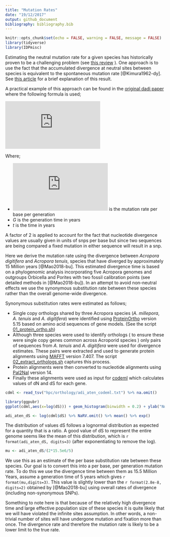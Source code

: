```yaml
---
title: "Mutation Rates"
date: "19/12/2017"
output: github_document
bibliography: bibliography.bib
---
```


```r
knitr::opts_chunk$set(echo = FALSE, warning = FALSE, message = FALSE)
library(tidyverse)
library(IDPmisc)
```

Estimating the neutral mutation rate for a given species has historically proven to be a challenging problem (see [this review](https://paperpile.com/app/p/2777cb4a-5cd4-0fbc-88e3-7e20fc651d44)
).  One approach is to use the fact that the accumulated divergence at neutral sites between species is equivalent to the spontaneous mutation rate [@Kimura1962-dy]. See [this article](https://en.wikipedia.org/wiki/Fixation_(population_genetics)) for a brief explanation of this result.

A practical example of this approach can be found in the [original dadi paper](https://paperpile.com/app/p/2ce90e5e-50d6-0861-a6c6-d0c9108a7184) where the following formula is used;

![](https://latex.codecogs.com/svg.latex?%5Cmu%20%3D%20%5Cfrac%7Bd%20*%20G%7D%7B2*t%7D)

Where;

- ![](https://latex.codecogs.com/svg.latex?%5Cinline%20%5Cmu) is the mutation rate per base per generation
- $G$ is the generation time in years
- $t$ is the time in years

A factor of 2 is applied to account for the fact that nucleotide divergence values are usually given in units of snps per base but since two sequences are being compared a fixed mutation in either sequence will result in a snp.  

Here we derive the mutation rate using the divergence between *Acropora digitifera* and *Acropora tenuis*, species that have diverged by approximately 15 Million years [@Mao2018-bu]. This estimated divergence time is based on a phylogenomic analysis incorporating five Acropora genomes and outgroups Orbicella and Porites with two fossil calibration points (see detailed methods in [@Mao2018-bu]). In an attempt to avoid non-neutral effects we use the synonymous substitution rate between these species rather than the overall genome-wide divergence.  

Synonymous substitution rates were estimated as follows;

- Single copy orthologs shared by three Acropora species (*A. millepora*, *A. tenuis* and *A. digitifera*) were identified using [ProteinOrtho](https://www.bioinf.uni-leipzig.de/Software/proteinortho/) version 5.15 based on amino acid sequences of gene models. (See the script [01_protein_ortho.sh](hpc/orthology/01_protein_ortho.sh))
- Although three species were used to identify orthologs ( to ensure these were single copy genes common across Acroporid species ) only pairs of sequences from *A. tenuis* and *A. digitifera* were used for divergence estimates.  These pairs were extracted and used to generate protein alignments using [MAFFT](https://mafft.cbrc.jp/alignment/software/) version 7.407.  The script [02_extract_orthologs.sh](hpc/orthology/02_extract_orthologs.sh) captures this process.
- Protein alignments were then converted to nucleotide alignments using [Pal2Nal](http://www.bork.embl.de/pal2nal/) version 14.
- Finally these alignments were used as input for [codeml](http://abacus.gene.ucl.ac.uk/software/paml.html) which calculates values of dN and dS for each gene.


```r
cdml <- read_tsv("hpc/orthology/adi_aten_codeml.txt") %>% na.omit()
```


```r
library(ggpubr)
ggplot(cdml,aes(x=log(dS))) + geom_histogram(binwidth = 0.2) + ylab("Number of genes") + theme_pubr()
```


```r
adi_aten_dS <- log(cdml$dS) %>% NaRV.omit() %>% mean() %>% exp()
```

The distribution of values dS follows a lognormal distribution as expected for a quantity that is a ratio.  A good value of dS to represent the entire genome seems like the mean of this distribution, which is `r format(adi_aten_dS, digits=3)` (after exponentiating to remove the log).


```r
mu <- adi_aten_dS/(2*15.5e6/5)
```

We use this as an estimate of the per base substitution rate between these species. Our goal is to convert this into a per base, per generation mutation rate.  To do this we use the divergence time between them as 15.5 Million Years, assume a generation time of 5 years which gives `r format(mu,digits=3)`.  This value is slightly lower than the `r format(2.8e-8, digits=2)` obtained by [@Mao2018-bu] using overall rates of divergence (including non-synonymous SNPs).

Something to note here is that because of the relatively high divergence time and large effective population size of these species it is quite likely that we will have violated the infinite sites assumption.  In other words, a non-trivial number of sites will have undergone mutation and fixation more than once. The divergence rate and therefore the mutation rate is likely to be a lower limit to the true rate.


